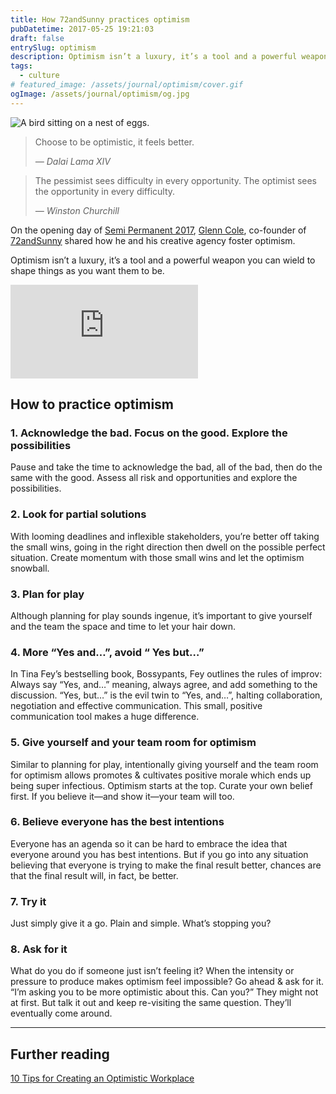 ```yaml
---
title: How 72andSunny practices optimism
pubDatetime: 2017-05-25 19:21:03
draft: false
entrySlug: optimism
description: Optimism isn’t a luxury, it’s a tool and a powerful weapon you can wield to shape things as you want them to be.
tags:
  - culture
# featured_image: /assets/journal/optimism/cover.gif
ogImage: /assets/journal/optimism/og.jpg
---
```



<Image src={optimism} alt="A bird sitting on a nest of eggs." class="wide" />

> Choose to be optimistic, it feels better.
>
> <cite>— Dalai Lama XIV</cite>

> The pessimist sees difficulty in every opportunity. The optimist sees the opportunity in every difficulty.
>
> <cite>— Winston Churchill</cite>

On the opening day of [Semi Permanent 2017](http://beta.semipermanent.com/events/sydney-2017), [Glenn Cole](https://twitter.com/glenncole), co-founder of [72andSunny](http://www.72andsunny.com/) shared how he and his creative agency foster optimism.

Optimism isn’t a luxury, it’s a tool and a powerful weapon you can wield to shape things as you want them to be.

<div class="aspect-h-9 aspect-w-16 my-5">
  <iframe
    title="Dumb & Dumber - 'So you're telling me there's a chance'"
    src="https://www.youtube.com/embed/nFTRwD85AQ4?rel=0"
    frameborder="0"
    allowfullscreen=""
  ></iframe>
</div>

## How to practice optimism

### 1. Acknowledge the bad. Focus on the good. Explore the possibilities

Pause and take the time to acknowledge the bad, all of the bad, then do the same with the good. Assess all risk and opportunities and explore the possibilities.

### 2. Look for partial solutions

With looming deadlines and inflexible stakeholders, you’re better off taking the small wins, going in the right direction then dwell on the possible perfect situation. Create momentum with those small wins and let the optimism snowball.

### 3. Plan for play

Although planning for play sounds ingenue, it’s important to give yourself and the team the space and time to let your hair down.

### 4. More “Yes and…”, avoid “ Yes but…”

In Tina Fey’s bestselling book, Bossypants, Fey outlines the rules of improv: Always say “Yes, and…” meaning, always agree, and add something to the discussion. “Yes, but…” is the evil twin to “Yes, and…”, halting collaboration, negotiation and effective communication. This small, positive communication tool makes a huge difference.

### 5. Give yourself and your team room for optimism

Similar to planning for play, intentionally giving yourself and the team room for optimism allows promotes & cultivates positive morale which ends up being super infectious. Optimism starts at the top. Curate your own belief first. If you believe it—and show it—your team will too.

### 6. Believe everyone has the best intentions

Everyone has an agenda so it can be hard to embrace the idea that everyone around you has best intentions. But if you go into any situation believing that everyone is trying to make the final result better, chances are that the final result will, in fact, be better.

### 7. Try it

Just simply give it a go. Plain and simple. What’s stopping you?

### 8. Ask for it

What do you do if someone just isn’t feeling it? When the intensity or pressure to produce makes optimism feel impossible? Go ahead & ask for it. “I’m asking you to be more optimistic about this. Can you?” They might not at first. But talk it out and keep re-visiting the same question. They’ll eventually come around.

---

## Further reading

[10 Tips for Creating an Optimistic Workplace](https://www.inc.com/shawn-murphy/10-tips-for-creating-an-optimistic-workplace.html)
